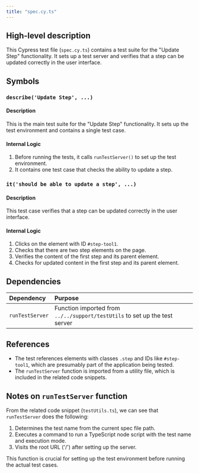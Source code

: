 ```yaml
---
title: "spec.cy.ts"
---
```


## High-level description
This Cypress test file (`spec.cy.ts`) contains a test suite for the "Update Step" functionality. It sets up a test server and verifies that a step can be updated correctly in the user interface.

## Symbols

### `describe('Update Step', ...)`
#### Description
This is the main test suite for the "Update Step" functionality. It sets up the test environment and contains a single test case.

#### Internal Logic
1. Before running the tests, it calls `runTestServer()` to set up the test environment.
2. It contains one test case that checks the ability to update a step.

### `it('should be able to update a step', ...)`
#### Description
This test case verifies that a step can be updated correctly in the user interface.

#### Internal Logic
1. Clicks on the element with ID `#step-tool1`.
2. Checks that there are two step elements on the page.
3. Verifies the content of the first step and its parent element.
4. Checks for updated content in the first step and its parent element.

## Dependencies
| Dependency | Purpose |
|:-----------|:--------|
| `runTestServer` | Function imported from `../../support/testUtils` to set up the test server |

## References
- The test references elements with classes `.step` and IDs like `#step-tool1`, which are presumably part of the application being tested.
- The `runTestServer` function is imported from a utility file, which is included in the related code snippets.

## Notes on `runTestServer` function
From the related code snippet (`testUtils.ts`), we can see that `runTestServer` does the following:
1. Determines the test name from the current spec file path.
2. Executes a command to run a TypeScript node script with the test name and execution mode.
3. Visits the root URL ('/') after setting up the server.

This function is crucial for setting up the test environment before running the actual test cases.